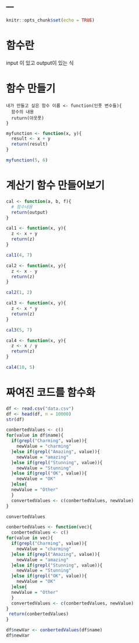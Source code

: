 ---
---

```r
knitr::opts_chunk$set(echo = TRUE)
```

# 함수란 

input 이 있고 output이 있는 식 

# 함수 만들기 

```
내가 만들고 싶은 함수 이름 <- function(인풋 변수들){
  함수의 내용 
  ruturn(아웃풋)
}
```

```r
myfunction <- function(x, y){
  result <- x + y
  return(result)
}

myfunction(5, 6)
```

# 계산기 함수 만들어보기 

```r
cal <- function(a, b, f){
  # 함수내용
  return(output)
}
```

```r
cal1 <- function(x, y){
  z <- x + y
  return(z)
}

cal1(4, 7)
```

```r
cal2 <- function(x, y){
  z <- x - y
  return(z)
}

cal2(1, 2)
```
```r
cal3 <- function(x, y){
  z <- x * y
  return(z)
}

cal3(5, 7)
```
```r
cal4 <- function(x, y){
  z <- x / y
  return(z)
}

cal4(10, 5)
```

# 짜여진 코드를 함수화 
```r
df <- read.csv("data.csv")
df <- head(df, n = 10000)
str(df)
```


```r
conbertedValues <- c()
for(value in df$name){
  if(grepl("Charming", value)){
    newValue = "charming"
  }else if(grepl("Amazing", value)){
    newValue = "amazing"
  }else if(grepl("Stunning", value)){
    newValue = "Stunning"  
  }else if(grepl("OK", value)){
    newValue = "OK" 
  }else{
  newValue = "Other"
  }
  convertedValues <- c(conbertedValues, newValue)
}

convertedValues
```
```r
conbertedValues <- function(vec){
  conbertedValues <- c()
for(value in vec){
  if(grepl("Charming", value)){
    newValue = "charming"
  }else if(grepl("Amazing", value)){
    newValue = "amazing"
  }else if(grepl("Stunning", value)){
    newValue = "Stunning"  
  }else if(grepl("OK", value)){
    newValue = "OK" 
  }else{
  newValue = "Other"
  }
  convertedValues <- c(conbertedValues, newValue)
}
 return(conbertedValues)
}

df$newVar <- conbertedValues(df$name)
df$newVar
```





